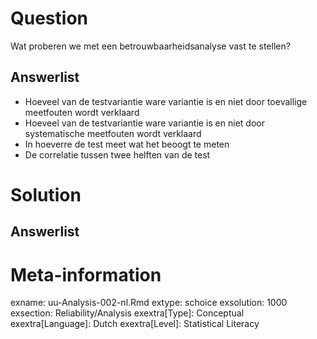Question
========
  
Wat proberen we met een betrouwbaarheidsanalyse vast te stellen?


Answerlist
----------
* Hoeveel van de testvariantie ware variantie is en niet door toevallige meetfouten wordt verklaard 
* Hoeveel van de testvariantie ware variantie is en niet door systematische meetfouten wordt verklaard
* In hoeverre de test meet wat het beoogt te meten
* De correlatie tussen twee helften van de test

Solution
========
  


Answerlist
----------



Meta-information
================
exname: uu-Analysis-002-nl.Rmd
extype: schoice
exsolution: 1000
exsection: Reliability/Analysis
exextra[Type]: Conceptual
exextra[Language]: Dutch
exextra[Level]: Statistical Literacy
